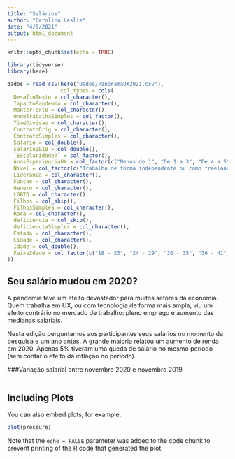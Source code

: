 ```yaml
---
title: "Salários"
author: "Carolina Leslie"
date: "4/6/2021"
output: html_document
---
```


```r
knitr::opts_chunk$set(echo = TRUE)

library(tidyverse)
library(here)
```

```r
dados = read_csv(here("Dados/PanoramaUX2021.csv"),
                 col_types = cols(
  DesafioTexto = col_character(),
  ImpactoPandemia = col_character(),
  ManterTexto = col_character(),
  OndeTrabalhaSimples = col_factor(),
  TimeDivisao = col_character(),
  ContratoOrig = col_character(),
  ContratoSimples = col_character(),
  Salario = col_double(),
  salario2019 = col_double(),
  `Escolaridade?` = col_factor(),
  AnosExperienciaUX = col_factor(c("Menos de 1", "De 1 a 3", "De 4 a 5", "De 6 a 10", "De 11 a 15", "Mais que 15"), ordered = TRUE),
  Nivel = col_factor(c("Trabalho de forma independente ou como freelancer", "Pesquisador acadêmico", "Outro (especifique)","Estagiário(a)", "Trainee", "Júnior", "Pleno", "Sênior", "Líder técnico ou especialista",  "Coordenador/Lead", "Gerente/Head", "Diretor(a)", "C-level" ), ordered = TRUE),
  Lideranca = col_character(),
  Funcao = col_character(),
  Genero = col_character(),
  LGBTQ = col_character(),
  Filhos = col_skip(),
  FilhosSimples = col_character(),
  Raca = col_character(),
  deficiencia = col_skip(),
  deficienciaSimples = col_character(),
  Estado = col_character(),
  Cidade = col_character(),
  Idade = col_double(),
  FaixaIdade = col_factor(c("18 - 23", "24 - 29", "30 - 35", "36 - 41", "42 - 47", "48 +"), ordered = TRUE)
))
```
## Seu salário mudou em 2020?

A pandemia teve um efeito devastador para muitos setores da economia. Quem trabalha em UX, ou com tecnologia de forma mais ampla, viu um efeito contrário no mercado de trabalho: pleno emprego e aumento das medianas salariais.  

Nesta edição perguntamos aos participantes seus salários no momento da pesquisa e um ano antes. A grande maioria relatou um aumento de renda em 2020. Apenas 5% tiveram uma queda de salário no mesmo período (sem contar o efeito da inflação no período). 


###Variação salarial entre novembro 2020 e novembro 2019

```r




```

## Including Plots

You can also embed plots, for example:

```r
plot(pressure)
```

Note that the `echo = FALSE` parameter was added to the code chunk to prevent printing of the R code that generated the plot.
